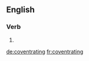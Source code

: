 ==English==

===Verb===
{{head|en|present participle}}

# {{present participle of|coventrate|lang=en|nocat=1}}

[[de:coventrating]]
[[fr:coventrating]]
